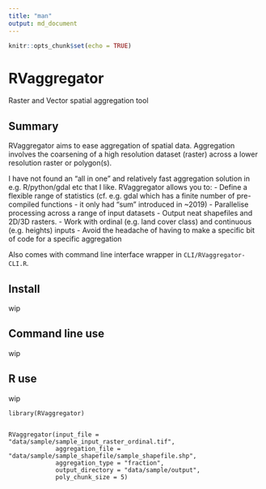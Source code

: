 ```yaml
---
title: "man"
output: md_document
---
```


```r
knitr::opts_chunk$set(echo = TRUE)
```

# RVaggregator
Raster and Vector spatial aggregation tool

## Summary

RVaggregator aims to ease aggregation of spatial data. Aggregation involves the coarsening of a high resolution dataset (raster) across a lower resolution raster or polygon(s).

I have not found an "all in one" and relatively fast aggregation solution in e.g. R/python/gdal etc that I like. RVaggregator allows you to:
- Define a flexible range of statistics (cf. e.g. gdal which has a finite number of pre-compiled functions - it  only had "sum" introduced in ~2019)
- Parallelise processing across a range of input datasets
- Output neat shapefiles and 2D/3D rasters.
- Work with ordinal (e.g. land cover class) and continuous (e.g. heights) inputs
- Avoid the headache of having to make a specific bit of code for a specific aggregation

Also comes with command line interface wrapper in `CLI/RVaggregator-CLI.R`.

## Install

wip

## Command line use

wip

## R use

wip

```
library(RVaggregator)


RVaggregator(input_file = "data/sample/sample_input_raster_ordinal.tif",
             aggregation_file = "data/sample/sample_shapefile/sample_shapefile.shp",
             aggregation_type = "fraction",
             output_directory = "data/sample/output",
             poly_chunk_size = 5)
```
